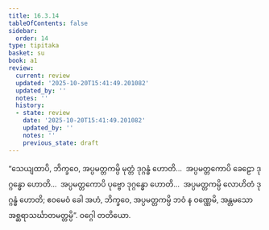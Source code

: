 ```yaml
---
title: 16.3.14
tableOfContents: false
sidebar:
  order: 14
type: tipitaka
basket: su
book: a1
review:
  current: review
  updated: '2025-10-20T15:41:49.201082'
  updated_by: ''
  notes: ''
  history:
  - state: review
    date: '2025-10-20T15:41:49.201082'
    updated_by: ''
    notes: ''
    previous_state: draft
---
```



<DynamicBreadcrumb />


<ReviewStatus review={frontmatter.review} showDetails={true} />

<HypothesisAnnotation frontmatter={frontmatter} />

<Division number="321" book="a1" e="ch" v="15" p="36">

<Paragraph number="410" book="a1">
“သေယျထာပိ, ဘိက္ခဝေ, အပ္ပမတ္တကမ္ပိ မုတ္တံ ဒုဂ္ဂန္ဓံ ဟောတိ…  အပ္ပမတ္တကောပိ ခေဠော ဒုဂ္ဂန္ဓော ဟောတိ…  အပ္ပမတ္တကောပိ ပုဗ္ဗော ဒုဂ္ဂန္ဓော ဟောတိ…  အပ္ပမတ္တကမ္ပိ လောဟိတံ ဒုဂ္ဂန္ဓံ ဟောတိ; ဧဝမေဝံ ခေါ အဟံ, ဘိက္ခဝေ, အပ္ပမတ္တကမ္ပိ ဘဝံ န ဝဏ္ဏေမိ, အန္တမသော အစ္ဆရာသင်္ဃာတမတ္တမ္ပိ”.

</Paragraph>
</Division>

<Paragraph number="411" type="center" book="a1">
ဝဂ္ဂေါ တတိယော.
</Paragraph>
